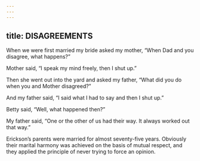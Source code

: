 ```yaml
---
---
---
```

title: DISAGREEMENTS
---




When we were first married my bride asked my mother, “When Dad and you disagree, what happens?”

Mother said, “I speak my mind freely, then I shut up.”

Then she went out into the yard and asked my father, “What did you do when you and Mother disagreed?”

And my father said, “I said what I had to say and then I shut up.”

Betty said, “Well, what happened then?”

My father said, “One or the other of us had their way. It always worked out that way.”




Erickson’s parents were married for almost seventy-five years. Obviously their marital harmony was achieved on the basis of mutual respect, and they applied the principle of never trying to force an opinion.